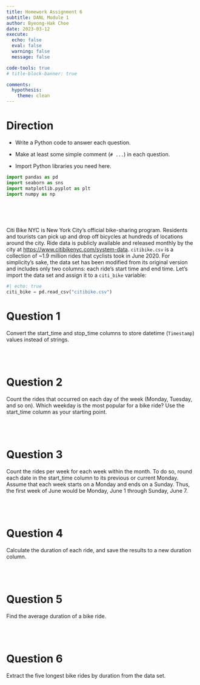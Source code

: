 ```yaml
---
title: Homework Assignment 6
subtitle: DANL Module 1
author: Byeong-Hak Choe
date: 2023-03-12
execute: 
  echo: false
  eval: false
  warning: false
  message: false

code-tools: true
# title-block-banner: true

comments:
  hypothesis: 
    theme: clean
---
```


# Direction

-   Write a Python code to answer each question.

-   Make at least some simple comment (`# ...`) in each question.

-   Import Python libraries you need here.

```python
import pandas as pd
import seaborn as sns
import matplotlib.pyplot as plt
import numpy as np
```

<br><br><br>

Citi Bike NYC is New York City’s official bike-sharing program. Residents and tourists can pick up and drop off bicycles at hundreds of locations around the city. Ride data is publicly available and released monthly by the city at [https://www.citibikenyc.com/system-data](https://www.citibikenyc.com/system-data). `citibike.csv` is a collection of ~1.9 million rides that cyclists took in June 2020. For simplicity’s sake, the data set has been modified from its original version and includes only two columns: each ride’s start time and end time. Let’s import the data set and assign it to a `citi_bike` variable:

```python
#| echo: true
citi_bike = pd.read_csv("citibike.csv")
```


# Question 1
Convert the start_time and stop_time columns to store datetime (`Timestamp`) values instead of strings.

<br><br>

# Question 2
Count the rides that occurred on each day of the week (Monday, Tuesday, and
so on). Which weekday is the most popular for a bike ride? Use the start_time
column as your starting point.

<br><br>

# Question 3
Count the rides per week for each week within the month. To do so, round
each date in the start_time column to its previous or current Monday. Assume
that each week starts on a Monday and ends on a Sunday. Thus, the first week of
June would be Monday, June 1 through Sunday, June 7.

<br><br>

# Question 4
Calculate the duration of each ride, and save the results to a new duration
column.

<br><br>

# Question 5
Find the average duration of a bike ride.

<br><br>

# Question 6
Extract the five longest bike rides by duration from the data set.

<br><br>
